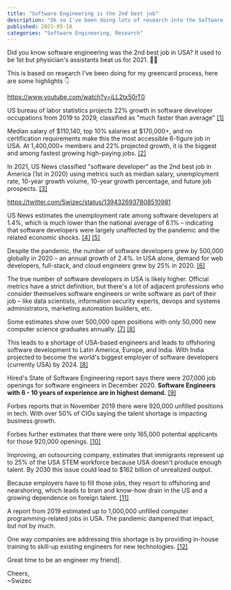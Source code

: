 ```yaml
---
title: "Software Engineering is the 2nd best job"
description: "Ok so I've been doing lots of research into the Software Engineer job market – Some highlights 👇"
published: 2021-05-18
categories: "Software Engineering, Research"
---
```


Did you know software engineering was the 2nd best job in USA? It used to be 1st but physician's assistants beat us for 2021. 🤷‍♀️

This is based on research I've been doing for my greencard process, here are some highlights 👇

https://www.youtube.com/watch?v=iLL2tx50rT0

US bureau of labor statistics projects 22% growth in software developer occupations from 2019 to 2029, classified as "much faster than average" [[1]](https://www.bls.gov/ooh/computer-and-information-technology/software-developers.htm)

Median salary of $110,140, top 10% salaries at $170,000+, and no certification requirements make this the most accessible 6-figure job in USA. At 1,400,000+ members and 22% projected growth, it is the biggest and among fastest growing high-paying jobs. [[2]](https://www.usatoday.com/story/money/2020/11/18/highest-paying-jobs-with-six-figure-salaries/43147005/)

In 2021, US News classified "software developer" as the 2nd best job in America (1st in 2020) using metrics such as median salary, unemployment rate, 10-year growth volume, 10-year growth percentage, and future job prospects. [[3]](https://money.usnews.com/careers/best-jobs/rankings/the-100-best-jobs)

https://twitter.com/Swizec/status/1394326937808510981

US News estimates the unemployment rate among software developers at 1.4%, which is much lower than the national average of 6.1% – indicating that software developers were largely unaffected by the pandemic and the related economic shocks. [[4]](https://money.usnews.com/careers/best-jobs/software-developer) [[5]](https://www.bls.gov/news.release/pdf/empsit.pdf)

Despite the pandemic, the number of software developers grew by 500,000 globally in 2020 – an annual growth of 2.4%. In USA alone, demand for web developers, full-stack, and cloud engineers grew by 25% in 2020. [[6]](https://www.infoworld.com/article/3604054/software-developer-jobs-outlook-for-2021.html)

The true number of software developers in USA is likely higher. Official metrics have a strict definition, but there's a lot of adjacent professions who consider themselves software engineers or write software as part of their job – like data scientists, information security experts, devops and systems administrators, marketing automation builders, etc.

Some estimates show over 500,000 open positions with only 50,000 new computer science graduates annually. [[7]](https://goremotely.net/blog/how-many-software-engineers-are-there/) [[8]](https://datausa.io/profile/cip/computer-science-110701)

This leads to a shortage of USA-based engineers and leads to offshoring software development to Latin America, Europe, and India. With India projected to become the world's biggest employer of software developers (currently USA) by 2024. [[8]](https://www.financialexpress.com/industry/technology/india-to-have-worlds-largest-app-developers-base-by-2024/1704821/)

Hired's State of Software Engineering report says there were 207,000 job openings for software engineers in December 2020. **Software Engineers with 6 - 10 years of experience are in highest demand.** [[9]](https://pages.hired.email/rs/289-SIY-439/images/2021%20State%20of%20Software%20Engineering%20Report.pdf)

Forbes reports that in November 2019 there were 920,000 unfilled positions in tech. With over 50% of CIOs saying the talent shortage is impacting business growth.

Forbes further estimates that there were only 165,000 potential applicants for those 920,000 openings. [[10]](https://www.forbes.com/sites/forbestechcouncil/2021/04/13/analyzing-the-software-engineer-shortage/?sh=78c9b0b9321c)

Improving, an outsourcing company, estimates that immigrants represent up to 25% of the USA STEM workforce because USA doesn't produce enough talent. By 2030 this issue could lead to $162 billion of unrealized output.

Because employers have to fill those jobs, they resort to offshoring and nearshoring, which leads to brain and know-how drain in the US and a growing dependence on foreign talent. [[11]](https://www.itexico.com/blog/how-to-handle-the-crisis-of-software-developer-shortage-in-the-u.s)

A report from 2019 estimated up to 1,000,000 unfilled computer programming-related jobs in USA. The pandemic dampened that impact, but not by much.

One way companies are addressing this shortage is by providing in-house training to skill-up existing engineers for new technologies. [[12]](https://fullscale.io/blog/talent-shortage-software-developers/)

Great time to be an engineer my friend].

Cheers,<br/>
~Swizec

